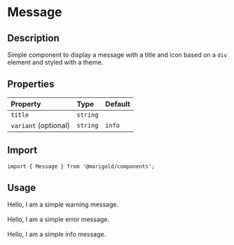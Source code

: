 
<Meta title="Components/Content/Message" />

# Message

## Description

Simple component to display a message with a title and icon based on a `div` element and styled with a theme.

## Properties

| Property             | Type     | Default |
| :------------------- | :------- | :------ |
| `title`              | `string` |         |
| `variant` (optional) | `string` | `info`  |

## Import

```tsx
import { Message } from '@marigold/components';
```

## Usage

<Preview>
  <Story name="Message">
    <Message variant="warning" title="Danger Zone!">
      <Text>Hello, I am a simple warning message.</Text>
    </Message>
    <br />
    <br />
    <Message variant="error" title="Wrong here.">
      <Text>Hello, I am a simple error message.</Text>
    </Message>
    <br />
    <br />
    <Message title="There is an update available.">
      <Text>Hello, I am a simple info message.</Text>
    </Message>
  </Story>
</Preview>
